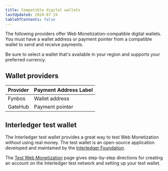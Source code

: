 ```yaml
---
title: Compatible digital wallets
lastUpdated: 2024-07-19
tableOfContents: false
---
```



The following providers offer Web Monetization-compatible digital wallets. You must have a wallet address or payment pointer from a compatible wallet to send and receive payments. 

Be sure to select a wallet that's available in your region and supports your preferred currency. 

## Wallet providers

| Provider | Payment Address Label |
| --------------- | --------------- |
| <LinkOut href="https://wallet.fynbos.app">Fynbos</LinkOut> | Wallet address |
| <LinkOut href="https://gatehub.net">GateHub</LinkOut> | Payment pointer |

## Interledger test wallet

The Interledger test wallet provides a great way to test Web Monetization without using real money. The test wallet is an open-source application developed and maintained by the [Interledger Foundation](https://interledger.org). 

The [Test Web Monetization](/experiment/guides/test-web-monetization) page gives step-by-step directions for creating an account on the Interledger test network and setting up your test wallet. 